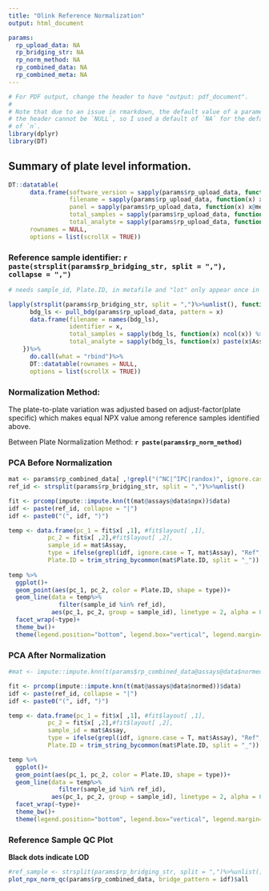 ```yaml
---
title: "Olink Reference Normalization"
output: html_document

params:
  rp_upload_data: NA
  rp_bridging_str: NA
  rp_norm_method: NA
  rp_combined_data: NA
  rp_combined_meta: NA
---
```


```r
# For PDF output, change the header to have "output: pdf_document".
#
# Note that due to an issue in rmarkdown, the default value of a parameter in
# the header cannot be `NULL`, so I used a default of `NA` for the default value
# of `n`.
library(dplyr)
library(DT)
```


## Summary of plate level information.


```r
DT::datatable(
      data.frame(software_version = sapply(params$rp_upload_data, function(x) x@metadata$software_version) %>% unlist(),
                 filename = sapply(params$rp_upload_data, function(x) x$file_name[1]) %>% unlist(),
                 panel = sapply(params$rp_upload_data, function(x) x@metadata$panel)%>% unlist(),
                 total_samples = sapply(params$rp_upload_data, function(x) ncol(x)) %>% unlist(),
                 total_analyte = sapply(params$rp_upload_data, function(x) nrow(x)) %>% unlist()),
      rownames = NULL,
      options = list(scrollX = TRUE))
```
 
### Reference sample identifier: `r paste(strsplit(params$rp_bridging_str, split = ","), collapse = ",")`    

```r
# needs sample_id, Plate.ID, in metafile and "lot" only appear once in column names

lapply(strsplit(params$rp_bridging_str, split = ",")%>%unlist(), function(x){
      bdg_ls <- pull_bdg(params$rp_upload_data, pattern = x)
      data.frame(filename = names(bdg_ls),
                 identifier = x,
                 total_samples = sapply(bdg_ls, function(x) ncol(x)) %>% unlist(),
                 total_analyte = sapply(bdg_ls, function(x) paste(x$Assay, collapse = ",")) %>% unlist())
    })%>%
      do.call(what = "rbind")%>%
      DT::datatable(rownames = NULL,
      options = list(scrollX = TRUE))

```

### Normalization Method:
The plate-to-plate variation was adjusted based on adjust-factor(plate specific) which makes equal NPX value among reference samples identified above.    

Between Plate Normalization Method: **`r paste(params$rp_norm_method)`**    


### PCA Before Normalization 

```r
mat <- params$rp_combined_data[ ,!grepl("(^NC|^IPC|randox)", ignore.case = T, params$rp_combined_data$Assay)]
ref_id <- strsplit(params$rp_bridging_str, split = ",")%>%unlist()

fit <- prcomp(impute::impute.knn(t(mat@assays@data$npx))$data)
idf <- paste(ref_id, collapse = "|")
idf <- paste0("(", idf, ")")

temp <- data.frame(pc_1 = fit$x[ ,1], #fit$layout[ ,1],
           pc_2 = fit$x[ ,2],#fit$layout[ ,2],
           sample_id = mat$Assay,
           type = ifelse(grepl(idf, ignore.case = T, mat$Assay), "Ref", "Study_Sample"),
           Plate.ID = trim_string_bycommon(mat$Plate.ID, split = "_"))
  
temp %>%
  ggplot()+
  geom_point(aes(pc_1, pc_2, color = Plate.ID, shape = type))+
  geom_line(data = temp%>%
              filter(sample_id %in% ref_id),
            aes(pc_1, pc_2, group = sample_id), linetype = 2, alpha = 0.6)+
  facet_wrap(~type)+
  theme_bw()+
  theme(legend.position="bottom", legend.box="vertical", legend.margin=margin())
```

### PCA After Normalization 

```r
#mat <- impute::impute.knn(t(params$rp_combined_data@assays@data$normed))$data

fit <- prcomp(impute::impute.knn(t(mat@assays@data$normed))$data)
idf <- paste(ref_id, collapse = "|")
idf <- paste0("(", idf, ")")

temp <- data.frame(pc_1 = fit$x[ ,1], #fit$layout[ ,1],
           pc_2 = fit$x[ ,2],#fit$layout[ ,2],
           sample_id = mat$Assay,
           type = ifelse(grepl(idf, ignore.case = T, mat$Assay), "Ref", "Study_Sample"),
           Plate.ID = trim_string_bycommon(mat$Plate.ID, split = "_"))

temp %>%
  ggplot()+
  geom_point(aes(pc_1, pc_2, color = Plate.ID, shape = type))+
  geom_line(data = temp%>%
              filter(sample_id %in% ref_id),
            aes(pc_1, pc_2, group = sample_id), linetype = 2, alpha = 0.6)+
  facet_wrap(~type)+
  theme_bw()+
  theme(legend.position="bottom", legend.box="vertical", legend.margin=margin())
```

### Reference Sample QC Plot

**Black dots indicate LOD**       

```r
#ref_sample <- strsplit(params$rp_bridging_str, split = ",")%>%unlist()
plot_npx_norm_qc(params$rp_combined_data, bridge_pattern = idf)$all
```

